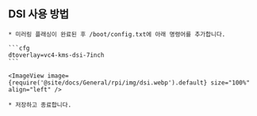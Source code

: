 ## DSI 사용 방법

    * 미러링 플래싱이 완료된 후 /boot/config.txt에 아래 명령어를 추가합니다.

    ```cfg
    dtoverlay=vc4-kms-dsi-7inch
    ```

    <ImageView image={require('@site/docs/General/rpi/img/dsi.webp').default} size="100%" align="left" />

    * 저장하고 종료합니다.